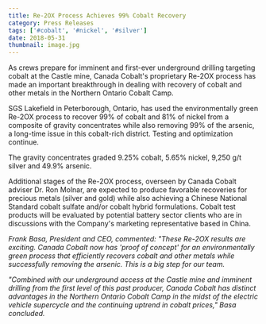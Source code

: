 ```yaml
---
title: Re-2OX Process Achieves 99% Cobalt Recovery
category: Press Releases
tags: ['#cobalt', '#nickel', '#silver']
date: 2018-05-31
thumbnail: image.jpg
---
```


As crews prepare for imminent and first-ever underground drilling targeting cobalt at the Castle mine, Canada Cobalt's proprietary Re-2OX process has made an important breakthrough in dealing with recovery of cobalt and other metals in the Northern Ontario Cobalt Camp.

SGS Lakefield in Peterborough, Ontario, has used the environmentally green Re-2OX process to recover 99% of cobalt and 81% of nickel from a composite of gravity concentrates while also removing 99% of the arsenic, a long-time issue in this cobalt-rich district. Testing and optimization continue. 

The gravity concentrates graded 9.25% cobalt, 5.65% nickel, 9,250 g/t silver and 49.9% arsenic. 

Additional stages of the Re-2OX process, overseen by Canada Cobalt adviser Dr. Ron Molnar, are expected to produce favorable recoveries for precious metals (silver and gold) while also achieving a Chinese National Standard cobalt sulfate and/or cobalt hybrid formulations. Cobalt test products will be evaluated by potential battery sector clients who are in discussions with the Company's marketing representative based in China. 

*Frank Basa, President and CEO, commented: "These Re-2OX results are exciting. Canada Cobalt now has 'proof of concept' for an environmentally green process that efficiently recovers cobalt and other metals while successfully removing the arsenic. This is a big step for our team.* 

*"Combined with our underground access at the Castle mine and imminent drilling from the first level of this past producer, Canada Cobalt has distinct advantages in the Northern Ontario Cobalt Camp in the midst of the electric vehicle supercycle and the continuing uptrend in cobalt prices," Basa concluded.*    
